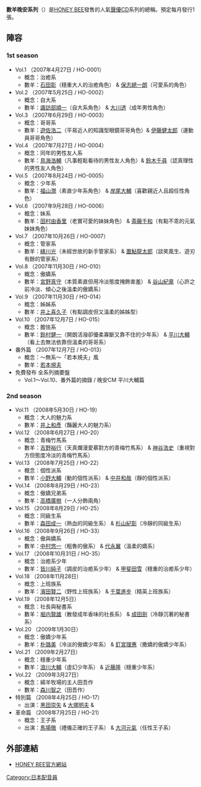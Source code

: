 {{unreferenced|time=2016-02-29T05:35:52+00:00}}
'''數羊晚安系列'''（{{lang-ja|羊でおやすみシリーズ}}）是[[HONEY_BEE|HONEY BEE]]發售的人氣[[聲優|聲優]]CD系列的總稱。預定每月發行1張。

==陣容==
===1st season===
*Vol.1 {{lang|ja|僕らの声で}}（2007年4月27日 / HO-0001）
**概念：治癒系
**數羊：[[石田彰|石田彰]]（穩重大人的治癒角色） & [[保志總一朗|保志總一朗]]（可愛系的角色）
*Vol.2 {{lang|ja|眠ったらいいんじゃない}}（2007年5月25日 / HO-0002）
**概念：自大系
**數羊：[[諏訪部順一|諏訪部順一]]（自大系角色） & [[大川透|大川透]]（成年男性角色）
*Vol.3 {{lang|ja|ずっとそばにいるよ}}（2007年6月29日 / HO-0003）
**概念：哥哥系
**數羊：[[遊佐浩二|遊佐浩二]]（平易近人的知識型眼鏡哥哥角色）& [[伊藤健太郎_(聲優)|伊藤健太郎]]（運動員哥哥角色）
*Vol.4 {{lang|ja|ちょっと眠ってみない?}}（2007年7月27日 / HO-0004）
**概念：同年的男性友人系
**數羊：[[鳥海浩輔|鳥海浩輔]]（凡事輕鬆看待的男性友人角色）& [[鈴木千尋|鈴木千尋]]（認真理性的男性友人角色）
*Vol.5 {{lang|ja|いっしょに寝てもいい?}}（2007年8月24日 / HO-0005）
**概念：少年系
**數羊：[[福山潤|福山潤]]（素直少年系角色） & [[岸尾大輔|岸尾大輔]]（喜歡親近人且超任性角色）
*Vol.6 {{lang|ja|寝ないとプンプン}}（2007年9月28日 / HO-0006）
**概念：妹系
**數羊：[[田村由香里|田村由香里]]（老實可愛的妹妹角色） & [[斋藤千和|斋藤千和]]（有點不乖的元氣妹妹角色）
*Vol.7 {{lang|ja|おやすみなさいませ お嬢様}}（2007年10月26日 / HO-0007）
**概念：管家系
**數羊：[[綠川光|綠川光]]（未經世故的新手管家系） & [[置鮎龍太郎|置鮎龍太郎]]（談笑風生、遊刃有餘的管家系）
*Vol.8 {{lang|ja|へぇ〜眠りたいんだ?}}（2007年11月30日 / HO-010）
**概念：傲嬌系
**數羊：[[宮野真守|宮野真守]]（本質素直但用冷淡態度掩飾害羞） & [[谷山紀章|谷山紀章]]（心許之前冷淡、傾心之後溫柔的傲嬌系）
*Vol.9 {{lang|ja|あなたのそばを離れません}}（2007年11月30日 / HO-014）
**概念：姊姊系
**數羊：[[井上喜久子|井上喜久子]]（有點調皮但又溫柔的姊姊型）
*Vol.10 {{lang|ja|僕が数えてもいいの?}}（2007年12月7日 / HO-015）
**概念：膽怯系
**數羊：[[鈴村健一|鈴村健一]]（開朗活潑卻優柔寡斷又靠不住的少年系） & [[平川大輔|平川大輔]]（看上去無法依靠但溫柔的哥哥系）
*番外篇 {{lang|ja|俺は眠くなーい}}（2007年12月7日 / HO-013）
**概念：～無系～「若本規夫」風
**數羊：[[若本規夫|若本規夫]]
*免費發布 全系列摘要盤
**Vol.1～Vol.10、番外篇的摘錄 / 晚安CM 平川大輔篇

===2nd season===
*Vol.11 {{lang|ja|またせたね☆セニョリータ}}（2008年5月30日 / HO-19）
**概念：大人的魅力系
**數羊：[[井上和彥|井上和彥]]（豔麗大人的魅力系）
*Vol.12 {{lang|ja|いつまでも一緒にいようね}}（2008年6月27日 / HO-20）
**概念：青梅竹馬系
**數羊：[[吉野裕行|吉野裕行]]（天真爛漫愛慕對方的青梅竹馬系） & [[神谷浩史|神谷浩史]]（重視對方但態度冷淡的青梅竹馬系）
*Vol.13 {{lang|ja|君より先に僕がおやすみしちゃうよ}}（2008年7月25日 / HO-22）
**概念：個性派系
**數羊：[[小野大輔|小野大輔]]（動的個性派系） & [[中井和哉|中井和哉]]（靜的個性派系）
*Vol.14 {{lang|ja|みんなで一緒に寝ようよ}}（2008年8月29日 / HO-23）
**概念：傲嬌兄弟系
**數羊：[[高橋廣樹|高橋廣樹]]（一人分飾兩角）
*Vol.15 {{lang|ja|放課後はきみのそばで}}（2008年8月29日 / HO-25）
**概念：同級生系
**數羊：[[森田成一|森田成一]]（熱血的同級生系） & [[杉山紀彰|杉山紀彰]]（冷靜的同級生系）
*Vol.16 {{lang|ja|いい加減に寝ろよなっ}}（2008年9月26日 / HO-33）
**概念：傲與嬌系
**數羊：[[中村悠一|中村悠一]]（粗魯的傲系） & [[代永翼|代永翼]]（溫柔的嬌系）
*Vol.17 {{lang|ja|おやすみのその前に}}（2008年10月31日 / HO-35）
**概念：治癒系少年
**數羊：[[皆川純子|皆川純子]]（調皮的治癒系少年） & [[甲斐田雪|甲斐田雪]]（穩重的治癒系少年）
*Vol.18 {{lang|ja|明日はもっと輝く君になるように}}（2008年11月28日）
**概念：上班族系
**數羊：[[濱田賢二|濱田賢二]]（野性上班族系） & [[千葉進步|千葉進步]]（精英上班族系）
*Vol.19 {{lang|ja|君の寝顔に癒されて}}（2008年12月5日）
**概念：社長與秘書系
**數羊：[[堀内賢雄|堀内賢雄]]（散發成年香味的社長系） & [[成田劍|成田劍]]（冷靜沉著的秘書系）
*Vol.20 {{lang|ja|いいから横になれよ}}（2009年1月30日）
**概念：傲嬌少年系
**數羊：[[朴璐美|朴璐美]]（冷淡的傲嬌少年系） & [[釘宮理惠|釘宮理惠]]（撒嬌的傲嬌少年系）
*Vol.21 {{lang|ja|僕たちとゆっくり休もうね}}（2009年2月27日）
**概念：穩重少年系
**數羊：[[浪川大輔|浪川大輔]]（虛幻少年系） & [[近藤隆|近藤隆]]（穩重少年系）
*Vol.22 {{lang|ja|田吾作でもねむりんしゃい}}（2009年3月27日）
**概念：綿羊牧場的主人田吾作
**數羊：[[森川智之|森川智之]]（田吾作）
*特別篇 {{lang|ja|モテるオヤジのときめきベッドルーム}}（2008年4月25日 / HO-17）
**出演：[[黑田崇矢|黑田崇矢]] & [[大塚明夫|大塚明夫]] & {{lang|ja|[[金谷ヒデユキ|金谷ヒデユキ]]}}
*革命篇 {{lang|ja|口づけは朝までおあずけ}}（2008年7月25日 / HO-21）
**概念：王子系
**出演：[[馬場徹|馬場徹]]（禮儀正確的王子系） & [[大河元氣|大河元氣]]（任性王子系）

==外部連結==
*{{ja}}[http://www.honeybee-cd.com/ HONEY BEE官方網站] {{Wayback|url=http://www.honeybee-cd.com/ |date=20210301023558 }}

{{DEFAULTSORT:Hitsujide Oyasumi}}
[[Category:日本配音員|Category:日本配音員]]